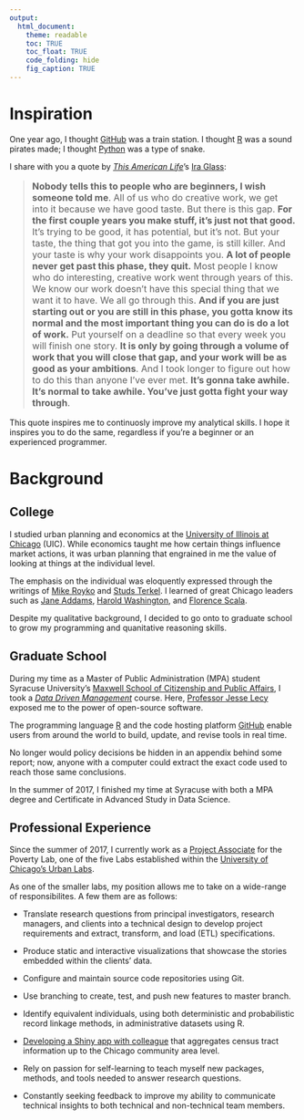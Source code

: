 ```yaml
---
output:
  html_document: 
    theme: readable
    toc: TRUE
    toc_float: TRUE
    code_folding: hide
    fig_caption: TRUE
---
```

<base target="_top"/>

# Inspiration

One year ago, I thought [GitHub](https://github.com/) was a train station. I thought [R](https://www.r-project.org/about.html) was a sound pirates made; I thought [Python](https://www.python.org/about/gettingstarted/) was a type of snake. 

I share with you a quote by *[This American Life](https://www.thisamericanlife.org/about)*'s [Ira Glass](https://www.goodreads.com/quotes/309485-nobody-tells-this-to-people-who-are-beginners-i-wish):

> <p style="font-size:16px">**Nobody tells this to people who are beginners, I wish someone told me**. All of us who do creative work, we get into it because we have good taste. But there is this gap. **For the first couple years you make stuff, it’s just not that good.** It’s trying to be good, it has potential, but it’s not. But your taste, the thing that got you into the game, is still killer. And your taste is why your work disappoints you. **A lot of people never get past this phase, they quit.** Most people I know who do interesting, creative work went through years of this. We know our work doesn’t have this special thing that we want it to have. We all go through this. **And if you are just starting out or you are still in this phase, you gotta know its normal and the most important thing you can do is do a lot of work.** Put yourself on a deadline so that every week you will finish one story. **It is only by going through a volume of work that you will close that gap, and your work will be as good as your ambitions**. And I took longer to figure out how to do this than anyone I’ve ever met. **It’s gonna take awhile. It’s normal to take awhile. You’ve just gotta fight your way through**.</p>

This quote inspires me to continuosly improve my analytical skills. I hope it inspires you to do the same, regardless if you're a beginner or an experienced programmer.

# Background

## College

I studied urban planning and economics at the [University of Illinois at Chicago](https://www.honors.uic.edu/) (UIC). While economics taught me how certain things influence market actions, it was urban planning that engrained in me the value of looking at things at the individual level.

The emphasis on the individual was eloquently expressed through the writings of [Mike Royko](http://www.press.uchicago.edu/Misc/Chicago/730719.html) and [Studs Terkel](https://www.youtube.com/watch?v=Oyl1BvHo9LM). I learned of great Chicago leaders such as [Jane Addams](http://www.hullhousemuseum.org/), [Harold Washington](https://www.thisamericanlife.org/radio-archives/episode/84/harold), and [Florence Scala](http://www.encyclopedia.chicagohistory.org/pages/410114.html).

Despite my qualitative background, I decided to go onto to graduate school to grow my programming and quanitative reasoning skills. 

## Graduate School

During my time as a Master of Public Administration (MPA) student Syracuse University's [Maxwell School of Citizenship and Public Affairs](https://www.maxwell.syr.edu/paia/), I took a [*Data Driven Management*](http://www.lecy.info/data-driven-management) course. Here, [Professor Jesse Lecy](http://www.lecy.info/) exposed me to the power of open-source software. 

The programming language [R](https://www.r-project.org/about.html) and the code hosting platform [GitHub](https://guides.github.com/activities/hello-world/) enable users from around the world to build, update, and revise tools in real time. 

No longer would policy decisions be hidden in an appendix behind some report; now, anyone with a computer could extract the exact code used to reach those same conclusions. 

In the summer of 2017, I finished my time at Syracuse with both a MPA degree and Certificate in Advanced Study in Data Science.

## Professional Experience

Since the summer of 2017, I currently work as a [Project Associate](https://urbanlabs.uchicago.edu/people/cristian-nuno) for the Poverty Lab, one of the five Labs established within the [University of Chicago's Urban Labs](https://urbanlabs.uchicago.edu/about).

As one of the smaller labs, my position allows me to take on a wide-range of responsibilites. A few them are as follows:

- Translate research questions from principal investigators, research managers, and clients into a technical design to develop project requirements and extract, transform, and load (ETL) specifications. 

- Produce static and interactive visualizations that showcase the stories embedded within the clients’ data.

- Configure and maintain source code repositories using Git.

- Use branching to create, test, and push new features to master branch.

- Identify equivalent individuals, using both deterministic and probabilistic record linkage methods, in administrative datasets using R.

- [Developing a Shiny app with colleague](https://github.com/Poverty-Lab/ACS-Map-Dashboard) that aggregates census tract information up to the Chicago community area level. 

-	Rely on passion for self-learning to teach myself new packages, methods, and tools needed to answer research questions.

-	Constantly seeking feedback to improve my ability to communicate technical insights to both technical and non-technical team members.

